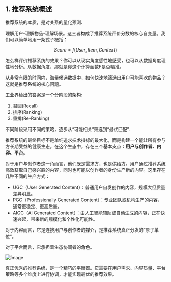 

<WordCount>

## 1. 推荐系统概述

推荐系统的本质，是对关系的量化预测.

理解用户-理解物品-理解场景。这三者构成了推荐系统评价分数的核心自变量。我们可以简单地用一条式子概括：

$$
Score = f(User, Item, Context)
$$

怎么样评价推荐系统的效果？你可以从现实角度感性地感受，也可以从数据角度理性地分析。从数据角度，那就是你这个计算函数F是否精准。

从非常有限的时间内，海量候选数据中，如何快速地筛选出用户可能喜欢的物品？这就是推荐系统的核心问题。

工业界给出的答案是一个分阶段的架构:

1. 召回(Recall)
2. 排序(Ranking)
3. 重排(Re-Ranking)

不同阶段采用不同的策略，逐步从“可能相关”筛选到“最优匹配”.

推荐系统的最终目标不是单纯追求技术指标的最大化，而是构建一个能让所有参与方长期受益的健康生态。在这个生态中，存在三个基本支点：**用户与创作者、内容、平台**。

对于用户与创作者这一角而言，他们既是需求方，也是供给方。用户通过推荐系统高效获取自己感兴趣的内容，同时也可能以创作者的身份生产新的内容。这里存在几种不同的生产方式：

- UGC（User Generated Content）：普通用户自发创作的内容，规模大但质量差异明显。
- PGC（Professionally Generated Content）：专业团队或机构生产的内容，通常更稳定、更高质量。
- AIGC（AI Generated Content）：由人工智能辅助或自动生成的内容，正在快速兴起，带来新的规模化和个性化可能性。


对于内容而言，它是连接用户与创作者的媒介，是推荐系统真正分发的“原子单位”。

对于平台而言，它承担着生态协调者的角色。

![Image](https://github.com/user-attachments/assets/e42ac934-aff4-4f49-990e-90ad3c7e8b01)

真正优秀的推荐系统，是一个精巧的平衡器。它需要在用户需求、内容质量、平台策略等多个维度上进行协调，才能实现最优的推荐效果。

</WordCount>